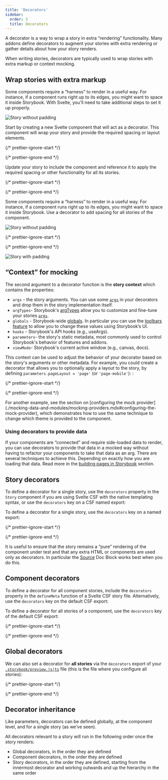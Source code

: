 ```yaml
---
title: 'Decorators'
sidebar:
  order: 3
  title: Decorators
---
```


A decorator is a way to wrap a story in extra “rendering” functionality. Many addons define decorators to augment your stories with extra rendering or gather details about how your story renders.

When writing stories, decorators are typically used to wrap stories with extra markup or context mocking.

## Wrap stories with extra markup

<IfRenderer renderer="svelte">

  Some components require a “harness” to render in a useful way. For instance, if a component runs right up to its edges, you might want to space it inside Storybook. With Svelte, you'll need to take additional steps to set it up properly.

  ![Story without padding](../_assets/writing-stories/decorators-no-padding.png)

  Start by creating a new Svelte component that will act as a decorator. This component will wrap your story and provide the required spacing or layout elements.

  {/* prettier-ignore-start */}

  <CodeSnippets path="margindecorator.md" />

  {/* prettier-ignore-end */}

  Update your story to include the component and reference it to apply the required spacing or other functionality for all its stories.

  {/* prettier-ignore-start */}

  <CodeSnippets path="your-component-with-decorator.md" />

  {/* prettier-ignore-end */}

</IfRenderer>

<If notRenderer="svelte">

  Some components require a “harness” to render in a useful way. For instance, if a component runs right up to its edges, you might want to space it inside Storybook. Use a decorator to add spacing for all stories of the component.

  ![Story without padding](../_assets/writing-stories/decorators-no-padding.png)

  {/* prettier-ignore-start */}

  <CodeSnippets path="your-component-with-decorator.md" />

  {/* prettier-ignore-end */}

</If>

![Story with padding](../_assets/writing-stories/decorators-padding.png)

## “Context” for mocking

The second argument to a decorator function is the **story context** which contains the properties:

* `args` - the story arguments. You can use some [`args`](./args.mdx) in your decorators and drop them in the story implementation itself.
* `argTypes`- Storybook's [argTypes](../api/arg-types.mdx) allow you to customize and fine-tune your stories [`args`](./args.mdx).
* `globals` - Storybook-wide [globals](../essentials/toolbars-and-globals.mdx#globals). In particular you can use the [toolbars feature](../essentials/toolbars-and-globals.mdx#global-types-and-the-toolbar-annotation) to allow you to change these values using Storybook’s UI.
* `hooks` - Storybook's API hooks (e.g., useArgs).
* `parameters`- the story's static metadata, most commonly used to control Storybook's behavior of features and addons.
* `viewMode`- Storybook's current active window (e.g., canvas, docs).

This context can be used to adjust the behavior of your decorator based on the story's arguments or other metadata. For example, you could create a decorator that allows you to optionally apply a layout to the story, by defining `parameters.pageLayout = 'page'` (or `'page-mobile'`):
:

{/* prettier-ignore-start */}

<CodeSnippets path="decorator-parameterized-in-preview.md" />

{/* prettier-ignore-end */}

<Callout variant="info" icon="💡">
  For another example, see the section on [configuring the mock provider](./mocking-data-and-modules/mocking-providers.mdx#configuring-the-mock-provider), which demonstrates how to use the same technique to change which theme is provided to the component.
</Callout>

### Using decorators to provide data

If your components are “connected” and require side-loaded data to render, you can use decorators to provide that data in a mocked way without having to refactor your components to take that data as an arg. There are several techniques to achieve this. Depending on exactly how you are loading that data. Read more in the [building pages in Storybook](./build-pages-with-storybook.mdx) section.

## Story decorators

<IfRenderer renderer="svelte">

  To define a decorator for a single story, use the `decorators` property in the `Story` component if you are using Svelte CSF with the native templating syntax, or use the `decorators` key on a CSF named export:

</IfRenderer>

<If notRenderer="svelte">

  To define a decorator for a single story, use the `decorators` key on a named export:

</If>

{/* prettier-ignore-start */}

<CodeSnippets path="button-story-decorator.md" />

{/* prettier-ignore-end */}

It is useful to ensure that the story remains a “pure” rendering of the component under test and that any extra HTML or components are used only as decorators. In particular the [Source](../api/doc-blocks/doc-block-source.mdx) Doc Block works best when you do this.

## Component decorators

<IfRenderer renderer="svelte">

  To define a decorator for all component stories, include the `decorators` property in the `defineMeta` function of a Svelte CSF story file. Alternatively, use the `decorators` key on the default CSF export:

</IfRenderer>

<If notRenderer="svelte">

  To define a decorator for all stories of a component, use the `decorators` key of the default CSF export:

</If>

{/* prettier-ignore-start */}

<CodeSnippets path="button-story-component-decorator.md" />

{/* prettier-ignore-end */}

## Global decorators

We can also set a decorator for **all stories** via the `decorators` export of your [`.storybook/preview.js|ts`](../configure/index.mdx#configure-story-rendering) file (this is the file where you configure all stories):

{/* prettier-ignore-start */}

<CodeSnippets path="storybook-preview-global-decorator.md" />

{/* prettier-ignore-end */}

## Decorator inheritance

Like parameters, decorators can be defined globally, at the component level, and for a single story (as we’ve seen).

All decorators relevant to a story will run in the following order once the story renders:

* Global decorators, in the order they are defined
* Component decorators, in the order they are defined
* Story decorators, in the order they are defined, starting from the innermost decorator and working outwards and up the hierarchy in the same order
